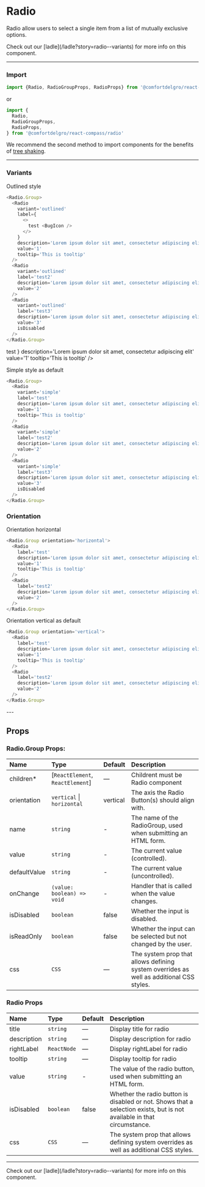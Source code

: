 
# Radio

Radio allow users to select a single item from a list of mutually exclusive options.

<Callout>
  Check out our [ladle](/ladle?story=radio--variants) for more info on this
  component.
</Callout>

---

### Import

```js
import {Radio, RadioGroupProps, RadioProps} from '@comfortdelgro/react-compass'
```

or

```js
import {
  Radio,
  RadioGroupProps,
  RadioProps,
} from '@comfortdelgro/react-compass/radio'
```

We recommend the second method to import components for the benefits of [tree shaking](https://developer.mozilla.org/en-US/docs/Glossary/Tree_shaking).

---

### Variants

Outlined style

```js
<Radio.Group>
  <Radio
    variant='outlined'
    label={
      <>
        test <BugIcon />
      </>
    }
    description='Lorem ipsum dolor sit amet, consectetur adipiscing elit'
    value='1'
    tooltip='This is tooltip'
  />
  <Radio
    variant='outlined'
    label='test2'
    description='Lorem ipsum dolor sit amet, consectetur adipiscing elit'
    value='2'
  />
  <Radio
    variant='outlined'
    label='test3'
    description='Lorem ipsum dolor sit amet, consectetur adipiscing elit'
    value='3'
    isDisabled
  />
</Radio.Group>
```

<ComponentDisplay>
  <Radio.Group>
    <Radio
      variant='outlined'
      label={
        <>
          test <BugIcon />
        </>
      }
      description='Lorem ipsum dolor sit amet, consectetur adipiscing elit'
      value='1'
      tooltip='This is tooltip'
    />
    <Radio
      variant='outlined'
      label='test2'
      description='Lorem ipsum dolor sit amet, consectetur adipiscing elit'
      value='2'
    />
    <Radio
      variant='outlined'
      label='test3'
      description='Lorem ipsum dolor sit amet, consectetur adipiscing elit'
      value='3'
      isDisabled
    />
  </Radio.Group>
</ComponentDisplay>

Simple style as default

```js
<Radio.Group>
  <Radio
    variant='simple'
    label='test'
    description='Lorem ipsum dolor sit amet, consectetur adipiscing elit'
    value='1'
    tooltip='This is tooltip'
  />
  <Radio
    variant='simple'
    label='test2'
    description='Lorem ipsum dolor sit amet, consectetur adipiscing elit'
    value='2'
  />
  <Radio
    variant='simple'
    label='test3'
    description='Lorem ipsum dolor sit amet, consectetur adipiscing elit'
    value='3'
    isDisabled
  />
</Radio.Group>
```

<ComponentDisplay>
  <Radio.Group>
    <Radio
      variant='simple'
      label='test'
      description='Lorem ipsum dolor sit amet, consectetur adipiscing elit'
      value='1'
      tooltip='This is tooltip'
    />
    <Radio
      variant='simple'
      label='test2'
      description='Lorem ipsum dolor sit amet, consectetur adipiscing elit'
      value='2'
    />
    <Radio
      variant='simple'
      label='test3'
      description='Lorem ipsum dolor sit amet, consectetur adipiscing elit'
      value='3'
      isDisabled
    />
  </Radio.Group>
</ComponentDisplay>

### Orientation

Orientation horizontal

```js
<Radio.Group orientation='horizontal'>
  <Radio
    label='test'
    description='Lorem ipsum dolor sit amet, consectetur adipiscing elit'
    value='1'
    tooltip='This is tooltip'
  />
  <Radio
    label='test2'
    description='Lorem ipsum dolor sit amet, consectetur adipiscing elit'
    value='2'
  />
</Radio.Group>
```

<ComponentDisplay>
  <Radio.Group orientation='horizontal'>
    <Radio
      label='test'
      description='Lorem ipsum dolor sit amet, consectetur adipiscing elit'
      value='1'
      tooltip='This is tooltip'
    />
    <Radio
      label='test2'
      description='Lorem ipsum dolor sit amet, consectetur adipiscing elit'
      value='2'
    />
  </Radio.Group>
</ComponentDisplay>

Orientation vertical as default

```js
<Radio.Group orientation='vertical'>
  <Radio
    label='test'
    description='Lorem ipsum dolor sit amet, consectetur adipiscing elit'
    value='1'
    tooltip='This is tooltip'
  />
  <Radio
    label='test2'
    description='Lorem ipsum dolor sit amet, consectetur adipiscing elit'
    value='2'
  />
</Radio.Group>
```

<ComponentDisplay>
  <Radio.Group orientation='vertical'>
    <Radio
      label='test'
      description='Lorem ipsum dolor sit amet, consectetur adipiscing elit'
      value='1'
      tooltip='This is tooltip'
    />
    <Radio
      label='test2'
      description='Lorem ipsum dolor sit amet, consectetur adipiscing elit'
      value='2'
    />
  </Radio.Group>
</ComponentDisplay>
---

## Props

### Radio.Group Props:

| Name         | Type                             | Default  | Description                                                                             |
| :----------- | :------------------------------- | :------- | :-------------------------------------------------------------------------------------- |
| children\*   | [`ReactElement`, `ReactElement`] | —        | Childrent must be Radio component                                                       |
| orientation  | `vertical` \| `horizontal`       | vertical | The axis the Radio Button(s) should align with.                                         |
| name         | `string`                         | -        | The name of the RadioGroup, used when submitting an HTML form.                          |
| value        | `string`                         | -        | The current value (controlled).                                                         |
| defaultValue | `string`                         | -        | The current value (uncontrolled).                                                       |
| onChange     | `(value: boolean) => void`       | -        | Handler that is called when the value changes.                                          |
| isDisabled   | `boolean`                        | false    | Whether the input is disabled.                                                          |
| isReadOnly   | `boolean`                        | false    | Whether the input can be selected but not changed by the user.                          |
| css          | `CSS`                            | —        | The system prop that allows defining system overrides as well as additional CSS styles. |

### Radio Props

| Name        | Type      | Default | Description                                                                                                            |
| :---------- | :-------- | :------ | :--------------------------------------------------------------------------------------------------------------------- |
| title       | `string`  | —       | Display title for radio                                                                                                |
| description | `string`  | —       | Display description for radio                                                                                          |
| rightLabel  | `ReactNode`| —       | Display rightLabel for radio                                                                                           |
| tooltip     | `string`  | —       | Display tooltip for radio                                                                                              |
| value       | `string`  | -       | The value of the radio button, used when submitting an HTML form.                                                      |
| isDisabled  | `boolean` | false   | Whether the radio button is disabled or not. Shows that a selection exists, but is not available in that circumstance. |
| css         | `CSS`     | —       | The system prop that allows defining system overrides as well as additional CSS styles.                                |

---

<Callout>
  Check out our [ladle](/ladle?story=radio--variants) for more info on this
  component.
</Callout>
